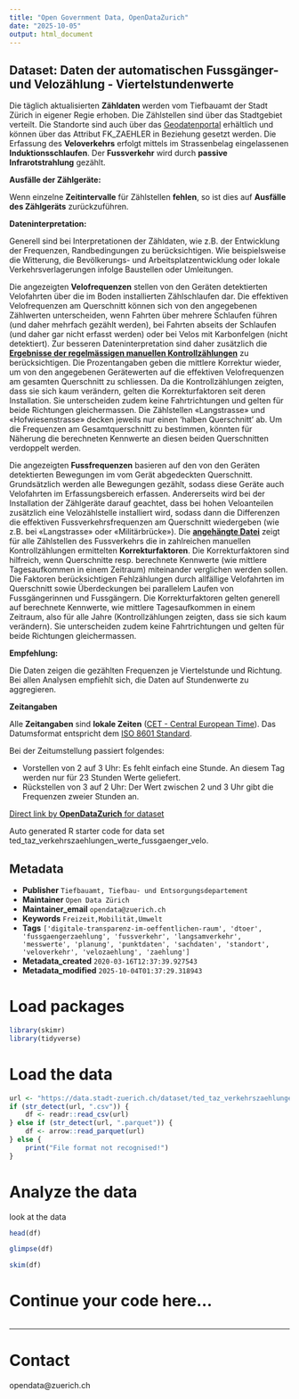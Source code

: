 ```yaml
---
title: "Open Government Data, OpenDataZurich"
date: "2025-10-05"
output: html_document
---
```


## Dataset: Daten der automatischen Fussgänger- und Velozählung - Viertelstundenwerte


Die täglich aktualisierten **Zähldaten** werden vom Tiefbauamt der Stadt Zürich in eigener Regie erhoben. Die Zählstellen sind über das Stadtgebiet verteilt. Die Standorte sind auch über das [Geodatenportal](https://www.stadt-zuerich.ch/geodaten/download/Standorte_der_automatischen_Fuss__und_Velozaehlungen) erhältlich und können über das Attribut FK_ZAEHLER in Beziehung gesetzt werden. Die Erfassung des **Veloverkehrs** erfolgt mittels im Strassenbelag eingelassenen **Induktionsschlaufen**. Der **Fussverkehr** wird durch **passive Infrarotstrahlung** gezählt. 
		


**Ausfälle der Zählgeräte:** 

Wenn einzelne **Zeitintervalle** für Zählstellen **fehlen**, so ist dies auf **Ausfälle des Zählgeräts** zurückzuführen.

**Dateninterpretation:**

Generell sind bei Interpretationen der Zähldaten, wie z.B. der Entwicklung der Frequenzen, Randbedingungen zu berücksichtigen. Wie beispielsweise die Witterung, die Bevölkerungs- und Arbeitsplatzentwicklung oder lokale Verkehrsverlagerungen infolge Baustellen oder Umleitungen.

Die angezeigten **Velofrequenzen** stellen von den Geräten detektierten Velofahrten über die im Boden installierten Zählschlaufen dar. Die effektiven Velofrequenzen am Querschnitt können sich von den angegebenen Zählwerten unterscheiden, wenn Fahrten über mehrere Schlaufen führen (und daher mehrfach gezählt werden), bei Fahrten abseits der Schlaufen (und daher gar nicht erfasst werden) oder bei Velos mit Karbonfelgen (nicht detektiert). Zur besseren Dateninterpretation sind daher zusätzlich die [**Ergebnisse der regelmässigen manuellen Kontrollzählungen**](https://data.stadt-zuerich.ch/dataset/83ca481f-275c-417b-9598-3902c481e400/resource/f5d31b06-98df-44da-90cb-daf570ba84b1/download/2018_02_19_korrekturfaktoren_vzs_ogd_veloverkehr.pdf) zu berücksichtigen. Die Prozentangaben geben die mittlere Korrektur wieder, um von den angegebenen Gerätewerten auf die effektiven Velofrequenzen am gesamten Querschnitt zu schliessen. Da die Kontrollzählungen zeigten, dass sie sich kaum verändern, gelten die Korrekturfaktoren seit deren Installation. Sie unterscheiden zudem keine Fahrtrichtungen und gelten für beide Richtungen gleichermassen. Die Zählstellen «Langstrasse» und «Hofwiesenstrasse» decken jeweils nur einen 'halben Querschnitt' ab. Um die Frequenzen am Gesamtquerschnitt zu bestimmen, könnten für Näherung die berechneten Kennwerte an diesen beiden Querschnitten verdoppelt werden.

Die angezeigten **Fussfrequenzen** basieren auf den von den Geräten detektierten Bewegungen im vom Gerät abgedeckten Querschnitt. Grundsätzlich werden alle Bewegungen gezählt, sodass diese Geräte auch Velofahrten im Erfassungsbereich erfassen. Andererseits wird bei der Installation der Zählgeräte darauf geachtet, dass bei hohen Veloanteilen zusätzlich eine Velozählstelle installiert wird, sodass dann die Differenzen die effektiven Fussverkehrsfrequenzen am Querschnitt wiedergeben (wie z.B.  bei «Langstrasse» oder «Militärbrücke»). Die [**angehängte Datei**](https://data.stadt-zuerich.ch/dataset/83ca481f-275c-417b-9598-3902c481e400/resource/de6c2881-f53d-42bb-8171-60c6b57cde86/download/2017_11_29_korrekturfaktoren_fzs_ogd_fussverkehr.pdf) zeigt für alle Zählstellen des Fussverkehrs die in zahlreichen manuellen Kontrollzählungen ermittelten **Korrekturfaktoren**. Die Korrekturfaktoren sind hilfreich, wenn Querschnitte resp. berechnete Kennwerte (wie mittlere Tagesaufkommen in einem Zeitraum) miteinander verglichen werden sollen. Die Faktoren berücksichtigen Fehlzählungen durch allfällige Velofahrten im Querschnitt sowie Überdeckungen bei parallelem Laufen von Fussgängerinnen und Fussgängern. Die Korrekturfaktoren gelten generell auf berechnete Kennwerte, wie mittlere Tagesaufkommen in einem Zeitraum, also für alle Jahre (Kontrollzählungen zeigten, dass sie sich kaum verändern). Sie unterscheiden zudem keine Fahrtrichtungen und gelten für beide Richtungen gleichermassen.

**Empfehlung:**

Die Daten zeigen die gezählten Frequenzen je Viertelstunde und Richtung. Bei allen Analysen empfiehlt sich, die Daten auf Stundenwerte zu aggregieren.



**Zeitangaben**

Alle **Zeitangaben** sind **lokale Zeiten** ([CET - Central European Time](http://www.timeanddate.com/time/zones/cet)). Das Datumsformat entspricht dem [ISO 8601 Standard](http://www.w3.org/TR/NOTE-datetime).

Bei der Zeitumstellung passiert folgendes: 

* Vorstellen von 2 auf 3 Uhr: Es fehlt einfach eine Stunde. An diesem Tag werden nur für 23 Stunden Werte geliefert. 
* Rückstellen von 3 auf 2 Uhr: Der Wert zwischen 2 und 3 Uhr gibt die Frequenzen zweier Stunden an.


				



[Direct link by **OpenDataZurich** for dataset](https://data.stadt-zuerich.ch/dataset/ted_taz_verkehrszaehlungen_werte_fussgaenger_velo)

Auto generated R starter code for data set ted_taz_verkehrszaehlungen_werte_fussgaenger_velo.

## Metadata

- **Publisher** `Tiefbauamt, Tiefbau- und Entsorgungsdepartement`
- **Maintainer** `Open Data Zürich`
- **Maintainer_email** `opendata@zuerich.ch`
- **Keywords** `Freizeit,Mobilität,Umwelt`
- **Tags** `['digitale-transparenz-im-oeffentlichen-raum', 'dtoer', 'fussgaengerzaehlung', 'fussverkehr', 'langsamverkehr', 'messwerte', 'planung', 'punktdaten', 'sachdaten', 'standort', 'veloverkehr', 'velozaehlung', 'zaehlung']`
- **Metadata_created** `2020-03-16T12:37:39.927543`
- **Metadata_modified** `2025-10-04T01:37:29.318943`


# Load packages

```r
library(skimr)
library(tidyverse)
```

# Load the data

```r
url <- "https://data.stadt-zuerich.ch/dataset/ted_taz_verkehrszaehlungen_werte_fussgaenger_velo/download/2013_verkehrszaehlungen_werte_fussgaenger_velo.csv"
if (str_detect(url, ".csv")) {
    df <- readr::read_csv(url)
} else if (str_detect(url, ".parquet")) {
    df <- arrow::read_parquet(url)
} else {
    print("File format not recognised!")
}
```

# Analyze the data

look at the data
```r
head(df)
```

```r
glimpse(df)
```

```r
skim(df)
```

# Continue your code here...

```r

```

------------------------------------------------------------------------

# Contact

opendata@zuerich.ch
